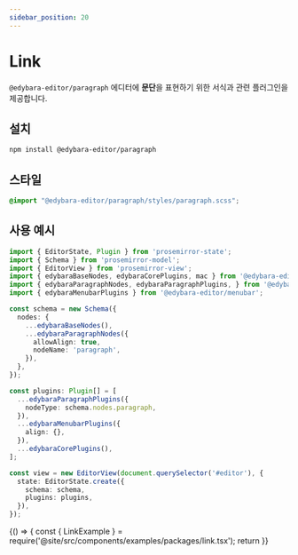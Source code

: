 ```yaml
---
sidebar_position: 20
---
```


# Link

`@edybara-editor/paragraph` 에디터에 **문단**을 표현하기 위한 서식과 관련 플러그인을 제공합니다.

## 설치

```bash
npm install @edybara-editor/paragraph
```

## 스타일

```css title="src/index.scss"
@import "@edybara-editor/paragraph/styles/paragraph.scss";
```

## 사용 예시

```typescript title="src/index.ts"
import { EditorState, Plugin } from 'prosemirror-state';
import { Schema } from 'prosemirror-model';
import { EditorView } from 'prosemirror-view';
import { edybaraBaseNodes, edybaraCorePlugins, mac } from '@edybara-editor/core';
import { edybaraParagraphNodes, edybaraParagraphPlugins, } from '@edybara-editor/paragraph';
import { edybaraMenubarPlugins } from '@edybara-editor/menubar';

const schema = new Schema({
  nodes: {
    ...edybaraBaseNodes(),
    ...edybaraParagraphNodes({
      allowAlign: true,
      nodeName: 'paragraph',
    }),
  },
});

const plugins: Plugin[] = [
  ...edybaraParagraphPlugins({
    nodeType: schema.nodes.paragraph,
  }),
  ...edybaraMenubarPlugins({
    align: {},
  }),
  ...edybaraCorePlugins(),
];

const view = new EditorView(document.querySelector('#editor'), {
  state: EditorState.create({
    schema: schema,
    plugins: plugins,
  }),
});
```

<BrowserOnly>
  {() => {
    const { LinkExample } = require('@site/src/components/examples/packages/link.tsx');
    return <LinkExample />
  }}
</BrowserOnly>

